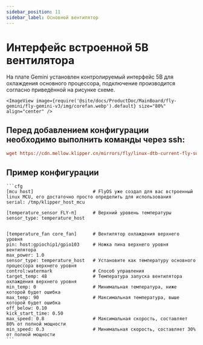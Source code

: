```yaml
---
sidebar_position: 11
sidebar_label: Основной вентилятор
---
```





# Интерфейс встроенной 5В вентилятора

На плате Gemini установлен контролируемый интерфейс 5В для охлаждения основного процессора, подключение производится согласно приведённой на рисунке схеме.

    <ImageView image={require('@site/docs/ProductDoc/MainBoard/fly-gemini/fly-gemini-v3/img/corefan.webp').default} size="80%" align="center" />

## Перед добавлением конфигурации необходимо выполнить команды через ssh:
```cfg
wget https://cdn.mellow.klipper.cn/mirrors/fly/linux-dtb-current-fly-sunxi64_3.3.5_arm64.deb && sudo dpkg -i linux-dtb-current-fly-sunxi64_3.3.5_arm64.deb
```

## Пример конфигурации

    ```cfg
    [mcu host]                      # FlyOS уже создал для вас встроенный linux MCU, его достаточно просто определить для использования          
    serial: /tmp/klipper_host_mcu 

    [temperature_sensor FLY-π]      # Верхний уровень температуры
    sensor_type: temperature_host


    [temperature_fan core_fan]      # Вентилятор охлаждения верхнего уровня
    pin: host:gpiochip1/gpio103     # Ножка пина верхнего уровня вентилятора
    max_power: 1.0
    sensor_type: temperature_host   # Установите как температуру основного процессора верхнего уровня
    control:watermark               # Способ управления
    target_temp: 48                 # Температура запуска вентилятора охлаждения верхнего уровня
    min_temp: 0                     # Минимальная температура, ниже которой будет ошибка
    max_temp: 90                    # Максимальная температура, выше которой будет ошибка
    off_below: 0.10
    kick_start_time: 0.50
    max_speed: 0.8                  # Максимальная скорость, составляет 80% от полной мощности
    min_speed: 0.3                  # Минимальная скорость, составляет 30% от полной мощности
    ```
